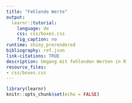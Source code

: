 ```yaml
---
title: "Fehlende Werte"
output:
  learnr::tutorial:
    language: de
    css: css/boxes.css
    fig_caption: no
runtime: shiny_prerendered
bibliography: ref.json
link-citations: TRUE
description: Umgang mit fehlenden Werten in R
resource_files:
- css/boxes.css
---
```


```r
library(learnr)
knitr::opts_chunk$set(echo = FALSE)
```



